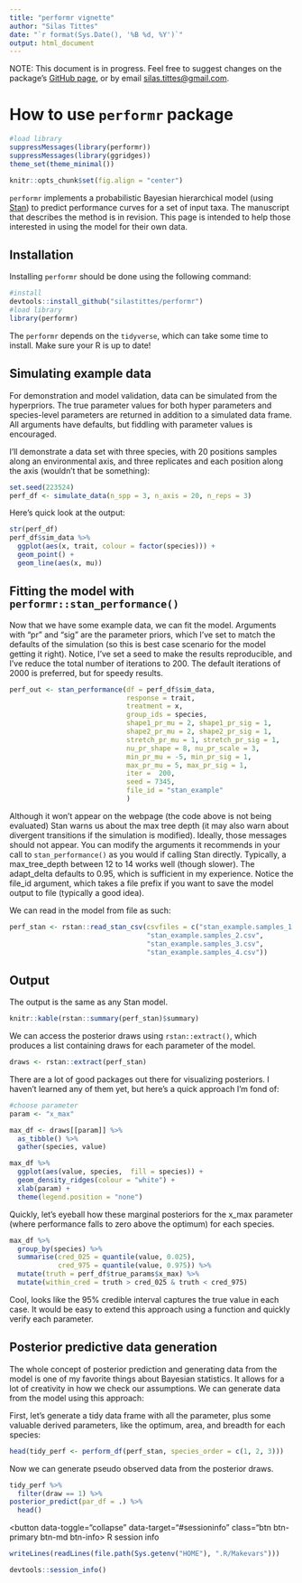 ```yaml
---
title: "performr vignette"
author: "Silas Tittes"
date: "`r format(Sys.Date(), '%B %d, %Y')`"
output: html_document
---
```


NOTE: This document is in progress. Feel free to suggest changes on the package's [GitHub page](https://github.com/silastittes/performr), or by email <silas.tittes@gmail.com>.

How to use `performr` package
===============

```r
#load library
suppressMessages(library(performr))
suppressMessages(library(ggridges))
theme_set(theme_minimal())

knitr::opts_chunk$set(fig.align = "center")


```


`performr` implements a probabilistic Bayesian hierarchical model (using [Stan](http://mc-stan.org/)) to predict performance curves for a set of input taxa. The manuscript that describes the method is in revision. This page is intended to help those interested in using the model for their own data.

Installation
---------------

Installing `performr` should be done using the following command:
```r
#install
devtools::install_github("silastittes/performr")
#load library
library(performr)
```


The `performr` depends on the `tidyverse`, which can take some time to install. Make sure your R is up to date! 

Simulating example data 
---------------

For demonstration and model validation, data can be simulated from the hyperpriors. The true parameter values for both hyper parameters and species-level parameters are returned in addition to a simulated data frame. All arguments have defaults, but fiddling with parameter values is encouraged. 

I'll demonstrate a data set with three species, with 20 positions samples along an environmental axis, and three replicates and each position along the axis (wouldn't that be something):
```r
set.seed(223524)
perf_df <- simulate_data(n_spp = 3, n_axis = 20, n_reps = 3)
```


Here's quick look at the output:
```r
str(perf_df)
perf_df$sim_data %>%
  ggplot(aes(x, trait, colour = factor(species))) +
  geom_point() +
  geom_line(aes(x, mu))

```


Fitting the model with `performr::stan_performance()`
---------------

Now that we have some example data, we can fit the model. Arguments with "pr" and "sig" are the parameter priors, which I've set to match the defaults of the simulation (so this is best case scenario for the model getting it right). Notice, I've set a seed to make the results reproducible, and I've reduce the total number of iterations to 200. The default iterations of 2000 is preferred, but for speedy results.


```r
perf_out <- stan_performance(df = perf_df$sim_data, 
                             response = trait, 
                             treatment = x, 
                             group_ids = species, 
                             shape1_pr_mu = 2, shape1_pr_sig = 1, 
                             shape2_pr_mu = 2, shape2_pr_sig = 1, 
                             stretch_pr_mu = 1, stretch_pr_sig = 1, 
                             nu_pr_shape = 8, nu_pr_scale = 3, 
                             min_pr_mu = -5, min_pr_sig = 1, 
                             max_pr_mu = 5, max_pr_sig = 1,
                             iter =  200, 
                             seed = 7345, 
                             file_id = "stan_example"
                             )
```

Although it won't appear on the webpage (the code above is not being evaluated) Stan warns us about the max tree depth (it may also warn about divergent transitions if the simulation is modified). Ideally, those messages should not appear. You can modify the arguments it recommends in  your call to `stan_performance()` as you would if calling Stan directly. Typically, a max_tree_depth between 12 to 14 works well (though slower). The adapt_delta defaults to 0.95, which is sufficient in my experience. Notice the file_id argument, which takes a file prefix if you want to save the model output to file (typically a good idea).

We can read in the model from file as such:
```r
perf_stan <- rstan::read_stan_csv(csvfiles = c("stan_example.samples_1.csv", 
                                  "stan_example.samples_2.csv", 
                                  "stan_example.samples_3.csv", 
                                  "stan_example.samples_4.csv"))
```


Output
---------------

The output is the same as any Stan model. 
```r
knitr::kable(rstan::summary(perf_stan)$summary)
```

We can access the posterior draws using `rstan::extract()`, which produces a list containing draws for each parameter of the model.
```r
draws <- rstan::extract(perf_stan)
```


There are a lot of good packages out there for visualizing posteriors. I haven't learned any of them yet, but here's a quick approach I'm fond of:
```r
#choose parameter
param <- "x_max"

max_df <- draws[[param]] %>%
  as_tibble() %>%
  gather(species, value)

max_df %>%
  ggplot(aes(value, species,  fill = species)) +
  geom_density_ridges(colour = "white") +
  xlab(param) +
  theme(legend.position = "none")
```

Quickly, let's eyeball how these marginal posteriors for the x_max parameter (where performance falls to zero above the optimum) for each species.

```r
max_df %>%
  group_by(species) %>%
  summarise(cred_025 = quantile(value, 0.025),
            cred_975 = quantile(value, 0.975)) %>%
  mutate(truth = perf_df$true_params$x_max) %>%
  mutate(within_cred = truth > cred_025 & truth < cred_975)
```

Cool, looks like the 95% credible interval captures the true value in each case. It would be easy to extend this approach using a function and quickly verify each parameter. 


Posterior predictive data generation
---------------

The whole concept of posterior prediction and generating data from the model is one of my favorite things about Bayesian statistics. It allows for a lot of creativity in how we check our assumptions. We can generate data from the model using this approach:

First, let's generate a tidy data frame with all the parameter, plus some valuable derived parameters, like the optimum, area, and breadth for each species:
```r
head(tidy_perf <- perform_df(perf_stan, species_order = c(1, 2, 3)))
```

Now we can generate pseudo observed data from the posterior draws. 
```r
tidy_perf %>%
  filter(draw == 1) %>%
posterior_predict(par_df = .) %>%
  head()
```



<button data-toggle="collapse" data-target="#sessioninfo" class="btn btn-primary btn-md btn-info> R session info</button>

<div id="sessioninfo" class="collapse">

```r
writeLines(readLines(file.path(Sys.getenv("HOME"), ".R/Makevars")))

devtools::session_info()
```

</dev>